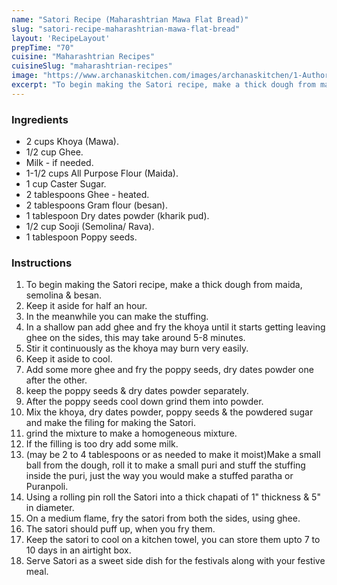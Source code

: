 ---
name: "Satori Recipe (Maharashtrian Mawa Flat Bread)"
slug: "satori-recipe-maharashtrian-mawa-flat-bread"
layout: 'RecipeLayout'
prepTime: "70"
cuisine: "Maharashtrian Recipes"
cuisineSlug: "maharashtrian-recipes"
image: "https://www.archanaskitchen.com/images/archanaskitchen/1-Author/Soni_Khadilkar/Satori__For_Diwali.jpg"
excerpt: "To begin making the Satori recipe, make a thick dough from maida, semolina  besan"
---

### Ingredients

- 2 cups Khoya (Mawa).
- 1/2 cup Ghee.
- Milk - if needed.
- 1-1/2 cups All Purpose Flour (Maida).
- 1 cup Caster Sugar.
- 2 tablespoons Ghee - heated.
- 2 tablespoons Gram flour (besan).
- 1 tablespoon Dry dates powder (kharik pud).
- 1/2 cup Sooji (Semolina/ Rava).
- 1 tablespoon Poppy seeds.

### Instructions

1. To begin making the Satori recipe, make a thick dough from maida, semolina & besan.
1. Keep it aside for half an hour.
1. In the meanwhile you can make the stuffing.
1. In a shallow pan add ghee and fry the khoya until it starts getting leaving ghee on the sides, this may take around 5-8 minutes.
1. Stir it continuously as the khoya may burn very easily.
1. Keep it aside to cool.
1. Add some more ghee and fry the poppy seeds, dry dates powder one after the other.
1. keep the poppy seeds & dry dates powder separately.
1. After the poppy seeds cool down grind them into powder.
1. Mix the khoya, dry dates powder, poppy seeds & the powdered sugar and make the filing for making the Satori.
1. grind the mixture to make a homogeneous mixture.
1. If the filling is too dry add some milk.
1. (may be 2 to 4 tablespoons or as needed to make it moist)Make a small ball from the dough, roll it to make a small puri and stuff the stuffing inside the puri, just the way you would make a stuffed paratha or Puranpoli.
1. Using a rolling pin roll the Satori into a thick chapati of 1" thickness & 5" in diameter.
1. On a medium flame, fry the satori from both the sides, using ghee.
1. The satori should puff up, when you fry them.
1. Keep the satori to cool on a kitchen towel, you can store them upto 7 to 10 days in an airtight box.
1. Serve Satori as a sweet side dish for the festivals along with your festive meal.
